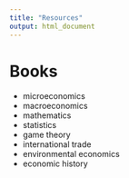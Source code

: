 ```yaml
---
title: "Resources"
output: html_document
---
```


# Books 

- microeconomics
- macroeconomics
- mathematics
- statistics
- game theory
- international trade
- environmental economics
- economic history